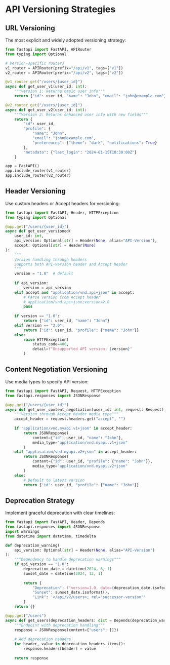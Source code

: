 # API Versioning Strategies

## URL Versioning

The most explicit and widely adopted versioning strategy:

```python
from fastapi import FastAPI, APIRouter
from typing import Optional

# Version-specific routers
v1_router = APIRouter(prefix="/api/v1", tags=["v1"])
v2_router = APIRouter(prefix="/api/v2", tags=["v2"])

@v1_router.get("/users/{user_id}")
async def get_user_v1(user_id: int):
    """Version 1: Returns basic user info"""
    return {"id": user_id, "name": "John", "email": "john@example.com"}

@v2_router.get("/users/{user_id}")
async def get_user_v2(user_id: int):
    """Version 2: Returns enhanced user info with new fields"""
    return {
        "id": user_id,
        "profile": {
            "name": "John",
            "email": "john@example.com",
            "preferences": {"theme": "dark", "notifications": True}
        },
        "metadata": {"last_login": "2024-01-15T10:30:00Z"}
    }

app = FastAPI()
app.include_router(v1_router)
app.include_router(v2_router)
```

## Header Versioning

Use custom headers or Accept headers for versioning:

```python
from fastapi import FastAPI, Header, HTTPException
from typing import Optional

@app.get("/users/{user_id}")
async def get_user_versioned(
    user_id: int,
    api_version: Optional[str] = Header(None, alias="API-Version"),
    accept: Optional[str] = Header(None)
):
    """
    Version handling through headers
    Supports both API-Version header and Accept header
    """
    version = "1.0"  # default
    
    if api_version:
        version = api_version
    elif accept and "application/vnd.api+json" in accept:
        # Parse version from Accept header
        # application/vnd.api+json;version=2.0
        pass
    
    if version == "1.0":
        return {"id": user_id, "name": "John"}
    elif version == "2.0":
        return {"id": user_id, "profile": {"name": "John"}}
    else:
        raise HTTPException(
            status_code=400,
            detail=f"Unsupported API version: {version}"
        )
```

## Content Negotiation Versioning

Use media types to specify API version:

```python
from fastapi import FastAPI, Request, HTTPException
from fastapi.responses import JSONResponse

@app.get("/users/{user_id}")
async def get_user_content_negotiation(user_id: int, request: Request):
    """Version through Accept header media type"""
    accept_header = request.headers.get("accept", "")
    
    if "application/vnd.myapi.v1+json" in accept_header:
        return JSONResponse(
            content={"id": user_id, "name": "John"},
            media_type="application/vnd.myapi.v1+json"
        )
    elif "application/vnd.myapi.v2+json" in accept_header:
        return JSONResponse(
            content={"id": user_id, "profile": {"name": "John"}},
            media_type="application/vnd.myapi.v2+json"
        )
    else:
        # Default to latest version
        return {"id": user_id, "profile": {"name": "John"}}
```

## Deprecation Strategy

Implement graceful deprecation with clear timelines:

```python
from fastapi import FastAPI, Header, Depends
from fastapi.responses import JSONResponse
import warnings
from datetime import datetime, timedelta

def deprecation_warning(
    api_version: Optional[str] = Header(None, alias="API-Version")
):
    """Dependency to handle deprecation warnings"""
    if api_version == "1.0":
        deprecation_date = datetime(2024, 6, 1)
        sunset_date = datetime(2024, 12, 1)
        
        return {
            "Deprecation": f"version=1.0, date={deprecation_date.isoformat()}",
            "Sunset": sunset_date.isoformat(),
            "Link": '</api/v2/users>; rel="successor-version"'
        }
    return {}

@app.get("/users")
async def get_users(deprecation_headers: dict = Depends(deprecation_warning)):
    """Endpoint with deprecation handling"""
    response = JSONResponse(content={"users": []})
    
    # Add deprecation headers
    for header, value in deprecation_headers.items():
        response.headers[header] = value
    
    return response
```
